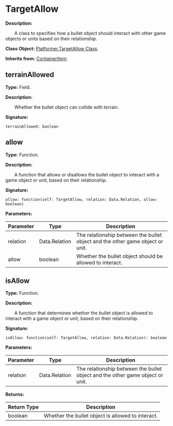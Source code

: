 
# TargetAllow

**Description:**

&emsp;&emsp;A class to specifies how a bullet object should interact with other game objects or units based on their relationship.

**Class Object:** [Platformer.TargetAllow Class](/docs/api/Class%20Object/Platformer/TargetAllow).

**Inherits from:** [ContainerItem](/docs/api/Class/ContainerItem).

## terrainAllowed

**Type:** Field.

**Description:**

&emsp;&emsp;Whether the bullet object can collide with terrain.

**Signature:**
```tl
terrainAllowed: boolean
```

## allow

**Type:** Function.

**Description:**

&emsp;&emsp;A function that allows or disallows the bullet object to interact with a game object or unit, based on their relationship.

**Signature:**
```tl
allow: function(self: TargetAllow, relation: Data.Relation, allow: boolean)
```

**Parameters:**

| Parameter | Type | Description |
| --- | --- | --- |
| relation | Data.Relation | The relationship between the bullet object and the other game object or unit. |
| allow | boolean | Whether the bullet object should be allowed to interact. |

## isAllow

**Type:** Function.

**Description:**

&emsp;&emsp;A function that determines whether the bullet object is allowed to interact with a game object or unit, based on their relationship.

**Signature:**
```tl
isAllow: function(self: TargetAllow, relation: Data.Relation): boolean
```

**Parameters:**

| Parameter | Type | Description |
| --- | --- | --- |
| relation | Data.Relation | The relationship between the bullet object and the other game object or unit. |

**Returns:**

| Return Type | Description |
| --- | --- |
| boolean | Whether the bullet object is allowed to interact. |
